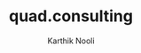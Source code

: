 ---
title: "quad.consulting"
role: "Design Engineer"
description: "Developed and designed a prototype and MVP for the customs industry using React, NextJS 14, TailwindCSS, and Supabase. Responsible for UI/UX design in Figma. Developed an AI first customs platform to improve UX/Speed for traders." 
from: 2024-02-01
to: 2024-07-31
hasDetails: false
author: "Karthik Nooli"
tags:
  - career
  - design
draft: false
---